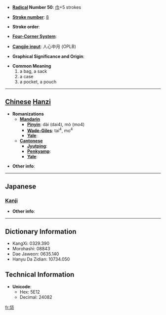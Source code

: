 * '''[[Wiktionary:Chinese radical index| Radical]] Number 50''': [[Wiktionary:Chinese radical index 巾|巾]]+5 strokes

* '''[[Wiktionary:Chinese total strokes index|Stroke number]]''': [[Wiktionary:Chinese total strokes index 8|8]]

* '''Stroke order''': 

* '''[[Wiktionary:Chinese four corner index|Four-Corner System]]''': 

* '''[[Wiktionary:Chinese Cangjie index|Cangjie input]]''': 人心中月 (OPLB)

* '''Graphical Significance and Origin''': 

* '''Common Meaning'''
*#a bag, a sack
*# a case
*# a pocket, a pouch


----

== [[Chinese]] [[Hanzi]] ==

* '''Romanizations'''
** '''[[Mandarin]]'''
*** '''[[Pinyin]]''': dài (dai4), mò (mo4)
*** '''[[Wade-Giles]]''': tai<sup>4</sup>, mo<sup>4</sup>
*** '''[[Yale]]''': 
** '''[[Cantonese]]'''
*** '''[[Jyutping]]''':
*** '''[[Penkyamp]]''': 
*** '''[[Yale]]''': 

* '''Other info''': 

----

==Japanese==
===[[Kanji]]===
{{kanji|on readings=[[たい]] (tai), [[だい]] (dai)
|kun readings=[[ふくろ]] (fukuro)
}}

* '''Other info''':  

----

== Dictionary Information ==

* KangXi: 0329.390
* Morohashi: 08843
* Dae Jaweon: 0635.140
* Hanyu Da Zidian: 10734.050

== Technical Information ==

* '''Unicode''':
** Hex: 5E12
** Decimal: 24082

[[fr:帒]]
